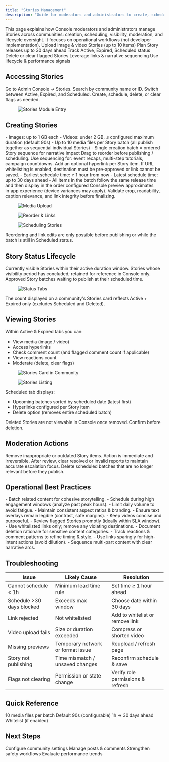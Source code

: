 ```yaml
---
title: "Stories Management"
description: "Guide for moderators and administrators to create, schedule, view, and moderate Stories in the Console"
---
```


<Info>
This page explains how Console moderators and administrators manage Stories across communities: creation, scheduling, visibility, moderation, and lifecycle oversight. It focuses on operational workflows (not developer implementation).
</Info>

<CardGroup cols={3}>
  <Card title="Create" icon="plus">Upload image & video Stories (up to 10 items)</Card>
  <Card title="Schedule" icon="calendar">Plan Story releases up to 30 days ahead</Card>
  <Card title="Monitor" icon="eye">Track Active, Expired, Scheduled status</Card>
  <Card title="Moderate" icon="shield">Delete or clear flagged Stories</Card>
  <Card title="Engage" icon="bolt">Leverage links & narrative sequencing</Card>
  <Card title="Optimize" icon="chart-bar">Use lifecycle & performance signals</Card>
</CardGroup>

## Accessing Stories

<Steps>
  <Step title="Open Module">Go to Admin Console → Stories.</Step>
  <Step title="Select Community">Search by community name or ID.</Step>
  <Step title="Review Tabs">Switch between Active, Expired, and Scheduled.</Step>
  <Step title="Take Action">Create, schedule, delete, or clear flags as needed.</Step>
</Steps>

<figure><img src="../../../.gitbook/assets/Screenshot 2567-11-12 at 5.08.00 PM.png" alt="Stories Module Entry" /></figure>

## Creating Stories

<AccordionGroup>
  <Accordion title="Media Requirements">
    - Images: up to 1 GB each
    - Videos: under 2 GB, ≤ configured maximum duration (default 90s)
    - Up to 10 media files per Story batch (all publish together as sequential individual Stories)
    - Single creation batch = ordered Story sequence for narrative impact
  </Accordion>
  <Accordion title="Ordering & Narrative">
    Drag to reorder before publishing / scheduling.
    Use sequencing for: event recaps, multi-step tutorials, campaign countdowns.
  </Accordion>
  <Accordion title="Links & Whitelisting">
    Add an optional hyperlink per Story item.
    If URL whitelisting is enabled, destination must be pre-approved or link cannot be saved.
  </Accordion>
  <Accordion title="Scheduling">
    - Earliest schedule time: ≥ 1 hour from now
    - Latest schedule time: up to 30 days ahead
    - All items in the batch follow the same release time and then display in the order configured
  </Accordion>
  <Accordion title="Preview & Quality">
    Console preview approximates in‑app experience (device variances may apply). Validate crop, readability, caption relevance, and link integrity before finalizing.
  </Accordion>
</AccordionGroup>

<figure><img src="../../../.gitbook/assets/Screenshot 2567-11-12 at 5.09.15 PM.png" alt="Media Upload" /></figure>
<figure><img src="../../../.gitbook/assets/Screenshot 2567-11-12 at 5.12.00 PM.png" alt="Reorder & Links" /></figure>
<figure><img src="../../../.gitbook/assets/Screenshot 2567-11-12 at 5.14.49 PM.png" alt="Scheduling Stories" /></figure>

<Warning>Reordering and link edits are only possible before publishing or while the batch is still in Scheduled status.</Warning>

## Story Status Lifecycle

<Tabs>
  <Tab title="Active">Currently visible Stories within their active duration window.</Tab>
  <Tab title="Expired">Stories whose visibility period has concluded; retained for reference in Console only.</Tab>
  <Tab title="Scheduled">Approved Story batches waiting to publish at their scheduled time.</Tab>
</Tabs>

<figure><img src="../../../.gitbook/assets/Screenshot 2567-11-12 at 5.13.34 PM.png" alt="Status Tabs" /></figure>

<Info>The count displayed on a community's Stories card reflects Active + Expired only (excludes Scheduled and Deleted).</Info>

## Viewing Stories

Within Active & Expired tabs you can:

- View media (image / video)
- Access hyperlinks
- Check comment count (and flagged comment count if applicable)
- View reactions count
- Moderate (delete, clear flags)

<figure><img src="../../../.gitbook/assets/image (1) (1).png" alt="Stories Card in Community" /></figure>
<figure><img src="../../../.gitbook/assets/Screenshot 2567-11-12 at 5.17.29 PM.png" alt="Stories Listing" /></figure>

Scheduled tab displays:

- Upcoming batches sorted by scheduled date (latest first)
- Hyperlinks configured per Story item
- Delete option (removes entire scheduled batch)

<Warning>Deleted Stories are not viewable in Console once removed. Confirm before deletion.</Warning>

## Moderation Actions

<Tabs>
  <Tab title="Delete Story">Remove inappropriate or outdated Story items. Action is immediate and irreversible.</Tab>
  <Tab title="Clear Flags">After review, clear resolved or invalid reports to maintain accurate escalation focus.</Tab>
  <Tab title="Scheduled Cleanup">Delete scheduled batches that are no longer relevant before they publish.</Tab>
</Tabs>

## Operational Best Practices

<AccordionGroup>
  <Accordion title="Content Planning">
    - Batch related content for cohesive storytelling.
    - Schedule during high engagement windows (analyze past peak hours).
    - Limit daily volume to avoid fatigue.
  </Accordion>
  <Accordion title="Quality & Accessibility">
    - Maintain consistent aspect ratios & branding.
    - Ensure text overlays remain legible (contrast, safe margins).
    - Keep videos concise and purposeful.
  </Accordion>
  <Accordion title="Governance & Safety">
    - Review flagged Stories promptly (ideally within SLA window).
    - Use whitelisted links only; remove any violating destinations.
    - Document deletion rationale for sensitive content categories.
  </Accordion>
  <Accordion title="Engagement Optimization">
    - Track reactions & comment patterns to refine timing & style.
    - Use links sparingly for high-intent actions (avoid dilution).
    - Sequence multi-part content with clear narrative arcs.
  </Accordion>
</AccordionGroup>

## Troubleshooting

| Issue | Likely Cause | Resolution |
|-------|--------------|------------|
| Cannot schedule < 1h | Minimum lead time rule | Set time ≥ 1 hour ahead |
| Schedule >30 days blocked | Exceeds max window | Choose date within 30 days |
| Link rejected | Not whitelisted | Add to whitelist or remove link |
| Video upload fails | Size or duration exceeded | Compress or shorten video |
| Missing previews | Temporary network or format issue | Reupload / refresh page |
| Story not publishing | Time mismatch / unsaved changes | Reconfirm schedule & save |
| Flags not clearing | Permission or state change | Verify role permissions & refresh |

## Quick Reference

<CardGroup cols={2}>
  <Card title="Max Uploads" icon="upload">10 media files per batch</Card>
  <Card title="Video Duration" icon="film">Default 90s (configurable)</Card>
  <Card title="Schedule Window" icon="calendar">1h → 30 days ahead</Card>
  <Card title="Link Control" icon="link">Whitelist (if enabled)</Card>
</CardGroup>

## Next Steps

<CardGroup cols={2}>
  <Card title="Community Management" icon="users" href="../communities">Configure community settings</Card>
  <Card title="Posts Management" icon="file" href="social-management/posts">Manage posts & comments</Card>
</CardGroup>

<CardGroup cols={2}>
  <Card title="Moderation Overview" icon="shield" href="../../moderation/overview">Strengthen safety workflows</Card>
  <Card title="Analytics" icon="chart-bar" href="../../analytics/overview">Evaluate performance trends</Card>
</CardGroup>
